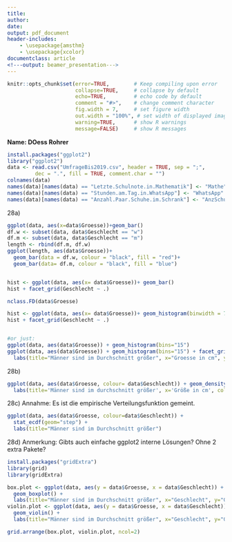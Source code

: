 ```yaml
---
title: 
author:
date: 
output: pdf_document
header-includes: 
    - \usepackage{amsthm}
    - \usepackage{xcolor}
documentclass: article
<!---output: beamer_presentation--->
---
```






<!--- Below are global settings for knitr. You can override any of them by adding the changes to individual chunks --->

```r
knitr::opts_chunk$set(error=TRUE,        # Keep compiling upon error
                      collapse=TRUE,     # collapse by default
                      echo=TRUE,         # echo code by default
                      comment = "#>",    # change comment character
                      fig.width = 7,     # set figure width
                      out.width = "100%", # set width of displayed images
                      warning=TRUE,      # show R warnings
                      message=FALSE)     # show R messages
```


<!--- Solution Region --->
<style>
#solution {
  background-color: #8FBC8F;
  border-style: solid;
  border-color: blue;
  margin-left: 20px;
  margin-bottom: 15px;
  padding: 5px;
}
</style>



<!---**Wintersemester 2017 |Studiengang Data Science | Hochschule Darmstadt **--->




\theoremstyle{definition}
\newtheorem{auf}{Aufgabe}

\newcommand{\R}{{\sffamily R} }

\begin{centering}
%\vspace{-2 cm}
\Huge
{\bf ?bung 12}\\
\Large
Explorative Datenanalyse und Visualisierung\\
\normalsize
Wintersemester 2019\\
S. D?hler (FBMN, h\_da)\\
\end{centering}


\hrulefill

**Name: DOess Rohrer**


\hrulefill


\setcounter{auf}{26} 

\begin{auf}
Arbeiten Sie das Kapitel 22 in \emph{R for Data Science} durch.
\end{auf}


\begin{auf}
Analysieren Sie die bereinigten Daten {\ttfamily UmfrageBis2019.csv} (s. Aufgabe 21) mit {\ttfamily ggplot2} (arbeiten Sie wieder mit den neuen Spaltennamen...).
\begin{itemize}
    \item[a)] Erzeugen Sie ein Histogramm der Variablen {\ttfamily Groesse}
    \begin{itemize}
      \item[i)] F?r die Gesamtpopulation
      \item[ii)] Getrennt nach Geschlechtern (arbeiten Sie mit facets)
    \end{itemize}
    Was f?llt Ihnen bei der Default-Klasseneinteilung auf? Verwenden Sie zus?tzlich die Aufteilung nach der Diaconis-Friedman-Methode.
    \item[b)] Stellen Sie Kerndichtesch?tzer der Variablen {\ttfamily Groesse} dar.
      \begin{itemize}
        \item Getrennt nach Geschlechtern, jedoch in einer gemeinsamen Grafik (mit verschiedenen Farben und Schraffierungen)
        \item F?gen Sie einen rug-Plot mit entsprechenden Farben hinzu.
      \end{itemize}
    
    \item[c)] Stellen Sie die empirische Dichtefunktion der Variablen {\ttfamily Groesse} dar.
      \begin{itemize}
        \item Getrennt nach Geschlechtern, jedoch in einer gemeinsamen Grafik (mit verschiedenen Farben und Schraffierungen)
        \item F?gen Sie einen rug-Plot mit entsprechenden Farben hinzu.
    \end{itemize}
    
    \item[d)] Erzeugen Sie Box- und Violin-Plots der Variablen {\ttfamily Groesse} getrennt nach Geschlechtern, jedoch in jeweils einer gemeinsamen Grafik.
    
    
    \item[e)] Erzeugen Sie einen Scatterplot der Variablen {\ttfamily Schuhgroesse} (y-Achse) und {\ttfamily Groesse} (x-Achse).
      \begin{itemize}
        \item F?rben Sie die Datenpunkte nach Geschlecht
        \item Passen Sie pro Geschlecht jeweils eine lineare Regression an und stellen Sie die resultierenden Regressionsgeraden mit der passenden Farbe zusammen mit den Daten dar.
      \end{itemize}
    \end{itemize}
\end{auf}
   
\paragraph{L?sung} <!---Hier Schreiben Sie--->

```r
install.packages("ggplot2")
library("ggplot2")
data <- read.csv("UmfrageBis2019.csv", header = TRUE, sep = ";", 
         dec = ".", fill = TRUE, comment.char = "")
colnames(data)
names(data)[names(data) == "Letzte.Schulnote.in.Mathematik"] <- "Mathe"
names(data)[names(data) == "Stunden.am.Tag.in.WhatsApp"] <- "WhatsApp"
names(data)[names(data) == "Anzahl.Paar.Schuhe.im.Schrank"] <- "AnzSchuhe"
```
28a)

```r
ggplot(data, aes(x=data$Groesse))+geom_bar()
df.w <- subset(data, data$Geschlecht == "w")
df.m <- subset(data, data$Geschlecht == "m")
length <- rbind(df.m, df.w)
ggplot(length, aes(data$Groesse))+
  geom_bar(data = df.w, colour = "black", fill = "red")+ 
  geom_bar(data= df.m, colour = "black", fill = "blue")


hist <- ggplot(data, aes(x= data$Groesse))+ geom_bar()
hist + facet_grid(Geschlecht ~ .)

nclass.FD(data$Groesse)

hist <- ggplot(data, aes(x= data$Groesse))+ geom_histogram(binwidth = 7, colour="black")
hist + facet_grid(Geschlecht ~ .)


#or just:
ggplot(data, aes(data$Groesse)) + geom_histogram(bins="15")
ggplot(data, aes(data$Groesse)) + geom_histogram(bins="15") + facet_grid(data$Geschlecht) + 
  labs(title="Männer sind im Durchschnitt größer", x="Groesse in cm", y="Anzahl")

```
28b)
```r
ggplot(data, aes(data$Groesse, colour= data$Geschlecht)) + geom_density(adjust=1/2) + geom_rug() + 
  labs(title='Männer sind im durchschnitt größer', x='Größe in cm', colour="Geschlecht")
```
28c)
Annahme: Es ist die empirische Verteilungsfunktion gemeint.
```r
ggplot(data, aes(data$Groesse, colour=data$Geschlecht)) + 
  stat_ecdf(geom="step") +
  labs(title="Männer sind im Durchschnitt größer")
```
28d)
Anmerkung: Gibts auch einfache ggplot2 interne Lösungen? Ohne 2 extra Pakete?
```r
install.packages("gridExtra")
library(grid)
library(gridExtra)

box.plot <- ggplot(data, aes(y = data$Groesse, x = data$Geschlecht)) + 
  geom_boxplot() + 
  labs(title="Männer sind im Durchschnitt größer", x="Geschlecht", y="Groesse")
violin.plot <- ggplot(data, aes(y = data$Groesse, x = data$Geschlecht)) + 
  geom_violin() + 
  labs(title="Männer sind im Durchschnitt größer", x="Geschlecht", y="Groesse")

grid.arrange(box.plot, violin.plot, ncol=2)
```

\paragraph{Anmerkungen/Korrektur} <!---Hier schreibt der Tutor--->

\textcolor{gray}{\hrulefill}
\vspace{3em}

